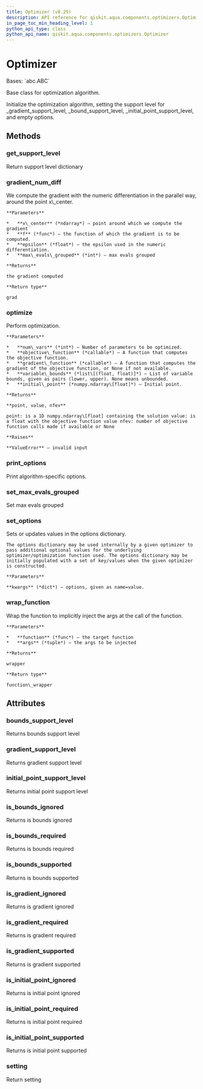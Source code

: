 ```yaml
---
title: Optimizer (v0.29)
description: API reference for qiskit.aqua.components.optimizers.Optimizer in qiskit v0.29
in_page_toc_min_heading_level: 1
python_api_type: class
python_api_name: qiskit.aqua.components.optimizers.Optimizer
---
```


# Optimizer

<Class id="qiskit.aqua.components.optimizers.Optimizer" isDedicatedPage={true} github="https://github.com/qiskit-community/qiskit-aqua/tree/stable/0.9/qiskit/aqua/components/optimizers/optimizer.py" signature="Optimizer" modifiers="class">
  Bases: `abc.ABC`

  Base class for optimization algorithm.

  Initialize the optimization algorithm, setting the support level for \_gradient\_support\_level, \_bound\_support\_level, \_initial\_point\_support\_level, and empty options.

  ## Methods

  <span id="qiskit-aqua-components-optimizers-optimizer-get-support-level" />

  ### get\_support\_level

  <Function id="qiskit.aqua.components.optimizers.Optimizer.get_support_level" signature="Optimizer.get_support_level()" modifiers="abstract">
    Return support level dictionary
  </Function>

  <span id="qiskit-aqua-components-optimizers-optimizer-gradient-num-diff" />

  ### gradient\_num\_diff

  <Function id="qiskit.aqua.components.optimizers.Optimizer.gradient_num_diff" signature="Optimizer.gradient_num_diff(x_center, f, epsilon, max_evals_grouped=1)" modifiers="static">
    We compute the gradient with the numeric differentiation in the parallel way, around the point x\_center.

    **Parameters**

    *   **x\_center** (*ndarray*) – point around which we compute the gradient
    *   **f** (*func*) – the function of which the gradient is to be computed.
    *   **epsilon** (*float*) – the epsilon used in the numeric differentiation.
    *   **max\_evals\_grouped** (*int*) – max evals grouped

    **Returns**

    the gradient computed

    **Return type**

    grad
  </Function>

  <span id="qiskit-aqua-components-optimizers-optimizer-optimize" />

  ### optimize

  <Function id="qiskit.aqua.components.optimizers.Optimizer.optimize" signature="Optimizer.optimize(num_vars, objective_function, gradient_function=None, variable_bounds=None, initial_point=None)" modifiers="abstract">
    Perform optimization.

    **Parameters**

    *   **num\_vars** (*int*) – Number of parameters to be optimized.
    *   **objective\_function** (*callable*) – A function that computes the objective function.
    *   **gradient\_function** (*callable*) – A function that computes the gradient of the objective function, or None if not available.
    *   **variable\_bounds** (*list\[(float, float)]*) – List of variable bounds, given as pairs (lower, upper). None means unbounded.
    *   **initial\_point** (*numpy.ndarray\[float]*) – Initial point.

    **Returns**

    **point, value, nfev**

    point: is a 1D numpy.ndarray\[float] containing the solution value: is a float with the objective function value nfev: number of objective function calls made if available or None

    **Raises**

    **ValueError** – invalid input
  </Function>

  <span id="qiskit-aqua-components-optimizers-optimizer-print-options" />

  ### print\_options

  <Function id="qiskit.aqua.components.optimizers.Optimizer.print_options" signature="Optimizer.print_options()">
    Print algorithm-specific options.
  </Function>

  <span id="qiskit-aqua-components-optimizers-optimizer-set-max-evals-grouped" />

  ### set\_max\_evals\_grouped

  <Function id="qiskit.aqua.components.optimizers.Optimizer.set_max_evals_grouped" signature="Optimizer.set_max_evals_grouped(limit)">
    Set max evals grouped
  </Function>

  <span id="qiskit-aqua-components-optimizers-optimizer-set-options" />

  ### set\_options

  <Function id="qiskit.aqua.components.optimizers.Optimizer.set_options" signature="Optimizer.set_options(**kwargs)">
    Sets or updates values in the options dictionary.

    The options dictionary may be used internally by a given optimizer to pass additional optional values for the underlying optimizer/optimization function used. The options dictionary may be initially populated with a set of key/values when the given optimizer is constructed.

    **Parameters**

    **kwargs** (*dict*) – options, given as name=value.
  </Function>

  <span id="qiskit-aqua-components-optimizers-optimizer-wrap-function" />

  ### wrap\_function

  <Function id="qiskit.aqua.components.optimizers.Optimizer.wrap_function" signature="Optimizer.wrap_function(function, args)" modifiers="static">
    Wrap the function to implicitly inject the args at the call of the function.

    **Parameters**

    *   **function** (*func*) – the target function
    *   **args** (*tuple*) – the args to be injected

    **Returns**

    wrapper

    **Return type**

    function\_wrapper
  </Function>

  ## Attributes

  ### bounds\_support\_level

  <Attribute id="qiskit.aqua.components.optimizers.Optimizer.bounds_support_level">
    Returns bounds support level
  </Attribute>

  ### gradient\_support\_level

  <Attribute id="qiskit.aqua.components.optimizers.Optimizer.gradient_support_level">
    Returns gradient support level
  </Attribute>

  ### initial\_point\_support\_level

  <Attribute id="qiskit.aqua.components.optimizers.Optimizer.initial_point_support_level">
    Returns initial point support level
  </Attribute>

  ### is\_bounds\_ignored

  <Attribute id="qiskit.aqua.components.optimizers.Optimizer.is_bounds_ignored">
    Returns is bounds ignored
  </Attribute>

  ### is\_bounds\_required

  <Attribute id="qiskit.aqua.components.optimizers.Optimizer.is_bounds_required">
    Returns is bounds required
  </Attribute>

  ### is\_bounds\_supported

  <Attribute id="qiskit.aqua.components.optimizers.Optimizer.is_bounds_supported">
    Returns is bounds supported
  </Attribute>

  ### is\_gradient\_ignored

  <Attribute id="qiskit.aqua.components.optimizers.Optimizer.is_gradient_ignored">
    Returns is gradient ignored
  </Attribute>

  ### is\_gradient\_required

  <Attribute id="qiskit.aqua.components.optimizers.Optimizer.is_gradient_required">
    Returns is gradient required
  </Attribute>

  ### is\_gradient\_supported

  <Attribute id="qiskit.aqua.components.optimizers.Optimizer.is_gradient_supported">
    Returns is gradient supported
  </Attribute>

  ### is\_initial\_point\_ignored

  <Attribute id="qiskit.aqua.components.optimizers.Optimizer.is_initial_point_ignored">
    Returns is initial point ignored
  </Attribute>

  ### is\_initial\_point\_required

  <Attribute id="qiskit.aqua.components.optimizers.Optimizer.is_initial_point_required">
    Returns is initial point required
  </Attribute>

  ### is\_initial\_point\_supported

  <Attribute id="qiskit.aqua.components.optimizers.Optimizer.is_initial_point_supported">
    Returns is initial point supported
  </Attribute>

  ### setting

  <Attribute id="qiskit.aqua.components.optimizers.Optimizer.setting">
    Return setting
  </Attribute>
</Class>

